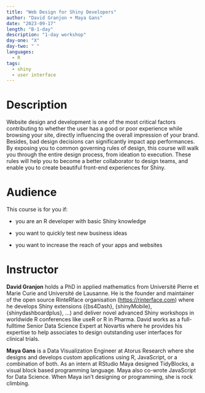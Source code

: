 ```yaml
---
title: "Web Design for Shiny Developers"
author: "David Granjon + Maya Gans"
date: "2023-09-17"
length: "B-1-day"
description: "1-day workshop"
day-one: "X"
day-two: " "
languages:
  - R
tags:
  - shiny
  - user interface
---
```


# Description

Website design and development is one of the most critical factors contributing to whether the user has a good or poor experience while browsing your site, directly influencing the overall impression of your brand.
Besides, bad design decisions can significantly impact app performances.
By exposing you to common governing rules of design, this course will walk you through the entire design process, from ideation to execution.
These rules will help you to become a better collaborator to design teams, and enable you to create beautiful front-end experiences for Shiny.

# Audience

This course is for you if:

-   you are an R developer with basic Shiny knowledge

-   you want to quickly test new business ideas

-   you want to increase the reach of your apps and websites

# Instructor

**David Granjon** holds a PhD in applied mathematics from Université Pierre et Marie Curie and Université de Lausanne.
He is the founder and maintainer of the open source RinteRface organisation ([https://rinterface.com](https://www.google.com/url?q=https://rinterface.com&source=gmail-imap&ust=1675347738000000&usg=AOvVaw2NkucZjjrZRlnqHxASUhVq)) where he develops Shiny extensions ({bs4Dash}, {shinyMobile}, {shinydashboardplus}, ...) and deliver novel advanced Shiny workshops in worldwide R conferences like useR or R in Pharma.
David works as a full-fulltime Senior Data Science Expert at Novartis where he provides his expertise to help associates to design outstanding user interfaces for clinical trials. 

**Maya Gans** is a Data Visualization Engineer at Atorus Research where she designs and develops custom applications using R, JavaScript, or a combination of both.
As an intern at RStudio Maya designed TidyBlocks, a visual block based programming language.
Maya also co-wrote JavaScript for Data Science.
When Maya isn't designing or programming, she is rock climbing. 

\
